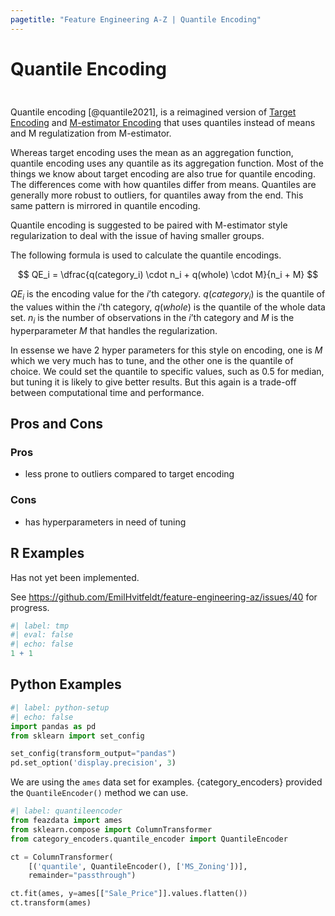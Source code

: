 ```yaml
---
pagetitle: "Feature Engineering A-Z | Quantile Encoding"
---
```


# Quantile Encoding {#sec-categorical-quantile}

::: {style="visibility: hidden; height: 0px;"}
## Quantile Encoding
:::

Quantile encoding [@quantile2021], is a reimagined version of [Target Encoding](categorical-target) and [M-estimator Encoding](categorical-m-estimator) that uses quantiles instead of means and M regulatization from M-estimator.

Whereas target encoding uses the mean as an aggregation function, quantile encoding uses any quantile as its aggregation function. Most of the things we know about target encoding are also true for quantile encoding. The differences come with how quantiles differ from means. Quantiles are generally more robust to outliers, for quantiles away from the end. This same pattern is mirrored in quantile encoding.

Quantile encoding is suggested to be paired with M-estimator style regularization to deal with the issue of having smaller groups.

The following formula is used to calculate the quantile encodings.

$$
QE_i = \dfrac{q(category_i) \cdot n_i + q(whole) \cdot M}{n_i + M}
$$

$QE_i$ is the encoding value for the $i$'th category. $q(category_i)$ is the quantile of the values within the $i$'th category, $q(whole)$ is the quantile of the whole data set. $n_i$ is the number of observations in the $i$'th category and $M$ is the hyperparameter $M$ that handles the regularization.

In essense we have 2 hyper parameters for this style on encoding, one is $M$ which we very much has to tune, and the other one is the quantile of choice. We could set the quantile to specific values, such as 0.5 for median, but tuning it is likely to give better results. But this again is a trade-off between computational time and performance.

## Pros and Cons

### Pros

- less prone to outliers compared to target encoding

### Cons

- has hyperparameters in need of tuning

## R Examples

Has not yet been implemented.

See <https://github.com/EmilHvitfeldt/feature-engineering-az/issues/40> for progress.

```r
#| label: tmp
#| eval: false
#| echo: false
1 + 1
```

## Python Examples

```python
#| label: python-setup
#| echo: false
import pandas as pd
from sklearn import set_config

set_config(transform_output="pandas")
pd.set_option('display.precision', 3)
```

We are using the `ames` data set for examples.
{category_encoders} provided the `QuantileEncoder()` method we can use.

```python
#| label: quantileencoder
from feazdata import ames
from sklearn.compose import ColumnTransformer
from category_encoders.quantile_encoder import QuantileEncoder

ct = ColumnTransformer(
    [('quantile', QuantileEncoder(), ['MS_Zoning'])], 
    remainder="passthrough")

ct.fit(ames, y=ames[["Sale_Price"]].values.flatten())
ct.transform(ames)
```
